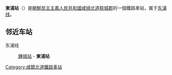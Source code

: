{{unreferenced|time=2015-02-02T08:33:36+00:00}}
{{朝鮮半島車站資訊
|公司色 = blue
|文字色 = 
|站名 = 東浦站
|圖片 = 
|pxl = 
|圖片說明 =
|前一站 = [[鍾城站|鍾城]]
|前一站距離 = 15.6
|後一站距離 = 
|後一站 = 
|所屬路線 = [[东浦线|东浦线]]
|距離 = 15.6
|起點站 = [[鍾城站|鍾城]]
|諺文 = 동포역
|朝鮮漢字 = 東浦驛
|文觀部式 = Dongpo-yeok
|馬-賴式 = Tongp'o-yŏk
|副站名 = 
|車站編號 = 
|停站路線數 = 
|所屬公司 = [[朝鮮民主主義人民共和國鐵道省|朝鮮民主主義人民共和國鐵道省]]
|所在地 =[[咸镜北道|咸镜北道]][[稳城郡|稳城郡]]
|車站構造 = 地面车站
|月台配置 = 
|啟用年月日 =
|廢站年月日 = 
|上下車人次 = 
|統計年度 = 
|轉車 = 
|備註 = 
|全寬備註 = 
}}

'''東浦站'''（{{lang-ko|동포역}}）是[[朝鮮民主主義人民共和國|朝鮮民主主義人民共和國]][[咸镜北道|咸镜北道]][[稳城郡|稳城郡]]的一個鐵路車站，属于[[东浦线|东浦线]]。

==邻近车站==
东浦线
:[[鍾城站|鍾城站]] - '''東浦站'''

{{朝鲜铁路小作品}}

{{東浦線}}

[[Category:咸鏡北道鐵路車站|Category:咸鏡北道鐵路車站]]